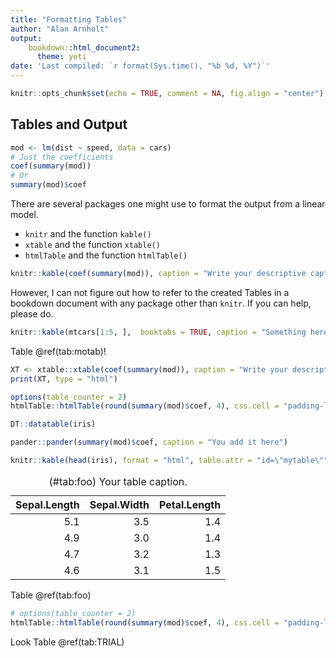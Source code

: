 ```yaml
---
title: "Formatting Tables"
author: "Alan Arnholt"
output: 
    bookdown::html_document2:
      theme: yeti
date: 'Last compiled: `r format(Sys.time(), "%b %d, %Y")`'
---
```


```r
knitr::opts_chunk$set(echo = TRUE, comment = NA, fig.align = "center")
```

## Tables and Output {-}



```r
mod <- lm(dist ~ speed, data = cars)
# Just the coefficients
coef(summary(mod))
# Or
summary(mod)$coef
```

There are several packages one might use to format the output from a linear model.

* `knitr` and the function `kable()`
* `xtable` and the function `xtable()`
* `htmlTable` and the function `htmlTable()`

```r
knitr::kable(coef(summary(mod)), caption = "Write your descriptive caption between the quotes", booktabs = TRUE, digits = 4)
```


However, I can not figure out how to refer to the created Tables in a bookdown document with any package other than `knitr`.  If you can help, please do.



```r
knitr::kable(mtcars[1:5, ],  booktabs = TRUE, caption = "Something here")
```

Table \@ref(tab:motab)!

```r
XT <- xtable::xtable(coef(summary(mod)), caption = "Write your descriptive caption between the quotes", auto = TRUE)
print(XT, type = "html")
```

```r
options(table_counter = 2)
htmlTable::htmlTable(round(summary(mod)$coef, 4), css.cell = "padding-left: 1em; padding-right: 1em;", caption ="`dist` regressed on `speed`", align = "rrrr")
```

```r
DT::datatable(iris)
```

```r
pander::pander(summary(mod)$coef, caption = "You add it here")
```

```r
knitr::kable(head(iris), format = "html", table.attr = "id=\"mytable\"")
```

Table: (\#tab:foo) Your table caption.

| Sepal.Length| Sepal.Width| Petal.Length|
|------------:|-----------:|------------:|
|          5.1|         3.5|          1.4|
|          4.9|         3.0|          1.4|
|          4.7|         3.2|          1.3|
|          4.6|         3.1|          1.5|

Table \@ref(tab:foo)

```r
# options(table_counter = 2)
htmlTable::htmlTable(round(summary(mod)$coef, 4), css.cell = "padding-left: 1em; padding-right: 1em;", caption ="`dist` regressed on `speed`", align = "rrrr")
```

Look Table \@ref(tab:TRIAL)